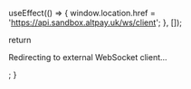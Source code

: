 
  useEffect(() => {
    window.location.href = 'https://api.sandbox.altpay.uk/ws/client';
  }, []);

  return <p>Redirecting to external WebSocket client...</p>;
}

